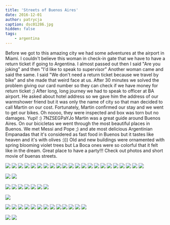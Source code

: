 ```yaml
---
title: 'Streets of Buenos Aires'
date: 2016-12-01
author: patrycja
caption: dsc01286.jpg
hidden: false
tags: 
    - argentina
---
```


Before we got to this amazing city we had some adventures at the airport in Miami. I couldn't believe this woman in check-in gate that we have to have a return ticket if going to Argentina. I almost passed out then I said "Are you joking" and then "I'd like to speak to supervisor" Another woman came and said the same. I said "We don't need a return ticket because we travel by bike" and she made that weird face at us. After 30 minutes we solved the problem giving our card number so they can check if we have money for return ticket ;) After long, long journey we had to speak to officer at BA airport. He asked about hotel address so we gave him the address of our warmshower friend but it was only the name of city so that man decided to call Martin on our cost. Fortunately, Martin confirmed our stay and we went to get our bikes. Oh noooo, they were inspected and box was torn but no damages. Yupi! :) 
<youtube>7NZSEGPaYJo</youtube>
Martin was a great guide around Buenos Aires. On our bicicletas we went through the most beautiful places in Buenos. We met Messi and Pope ;) and ate most delicious Argentinian Empanadas that it's considered as fast food in Buenos but it tastes like heaven and it's with olives :))) Old and new buildings were ornamented with spring blooming violet trees but La Boca ones were so colorful that it felt like in the dream. Great place to have a party!!! Check out photos and short movie of buenas streets.

<grid>

![](./dsc01278.jpg)
![](./dsc01279.jpg)
![](./dsc01280.jpg)
![](./dsc01281.jpg)
![](./dsc01282.jpg)
![](./dsc01283.jpg)
![](./dsc01287.jpg)
![](./dsc01288.jpg)
![](./dsc01289.jpg)
![](./dsc01284.jpg)
![](./dsc01285.jpg)
![](./dsc01286.jpg)
![](./dsc01290.jpg)
![](./dsc01291.jpg)
![](./dsc01294.jpg)
![](./dsc01295.jpg)
![](./dsc01296.jpg)
![](./dsc01297.jpg)
![](./dsc01298.jpg)
![](./dsc01299.jpg)
![](./dsc01300.jpg)
![](./dsc01301.jpg)

</grid>
<grid>

![](./dsc01302.jpg)
![](./dsc01303.jpg)

</grid>
<grid>

![](./dsc01304.jpg)
![](./dsc01305.jpg)
![](./dsc01306.jpg)
![](./dsc01311.jpg)
![](./dsc01314.jpg)
![](./dsc01315.jpg)
![](./dsc01320.jpg)

</grid>

![](./dsc01321.jpg)

<grid>

![](./dsc01322.jpg)
![](./dsc01323.jpg)
![](./dsc01324.jpg)
![](./dsc01325.jpg)
![](./dsc01326.jpg)
![](./dsc01327.jpg)
![](./dsc01329.jpg)
![](./dsc01330.jpg)
![](./dsc01331.jpg)
![](./dsc01332.jpg)
![](./dsc01334.jpg)
![](./dsc01335.jpg)
![](./dsc01336.jpg)

</grid>
<grid>

![](./dsc01340.jpg)
![](./dsc01341.jpg)

</grid>
